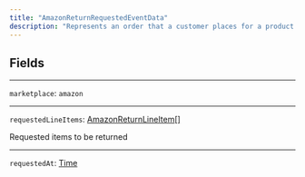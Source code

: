 ```yaml
---
title: "AmazonReturnRequestedEventData"
description: "Represents an order that a customer places for a product."
---
```


## Fields

---

`marketplace`: `amazon`

---

`requestedLineItems`: [AmazonReturnLineItem\[\]](/reference/cancelorderstatus)

Requested items to be returned

---

`requestedAt`: [Time](/reference/time)